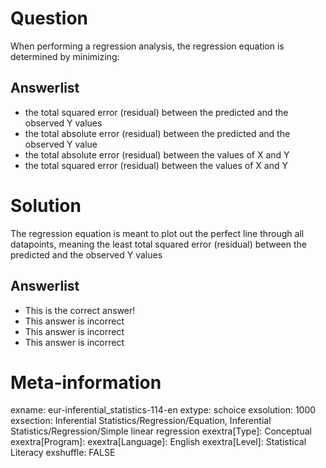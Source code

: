 Question
========
When performing a regression analysis, the regression equation is determined by minimizing:

Answerlist
----------
* the total squared error (residual) between the predicted and the observed Y values
* the total absolute error (residual) between the predicted and the observed Y value
* the total absolute error (residual) between the values of X and Y
* the total squared error (residual) between the values of X and Y


Solution
========
The regression equation is meant to plot out the perfect line through all datapoints, meaning the least total squared error (residual) between the predicted and the observed Y values

Answerlist
----------
* This is the correct answer!
* This answer is incorrect
* This answer is incorrect
* This answer is incorrect


Meta-information
================
exname: eur-inferential_statistics-114-en
extype: schoice
exsolution: 1000
exsection: Inferential Statistics/Regression/Equation, Inferential Statistics/Regression/Simple linear regression
exextra[Type]: Conceptual
exextra[Program]: 
exextra[Language]: English
exextra[Level]: Statistical Literacy
exshuffle: FALSE
